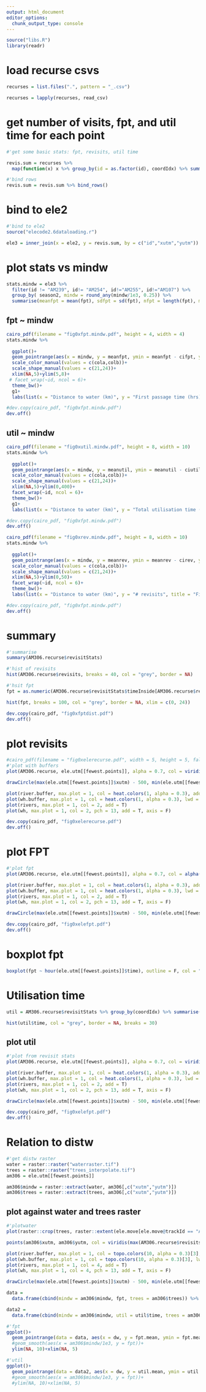 ```yaml
---
output: html_document
editor_options: 
  chunk_output_type: console
---
```


```r
source("libs.R")
library(readr)
```


# load recurse csvs

```r
recurses = list.files(".", pattern = "_.csv")

recurses = lapply(recurses, read_csv)
```

# get number of visits, fpt, and util time for each point

```r
#'get some basic stats: fpt, revisits, util time

revis.sum = recurses %>%
  map(function(x) x %>% group_by(id = as.factor(id), coordIdx) %>% summarise(xutm = first(x), yutm = first(y), revisits = max(visitIdx), util = sum(timeInside), mean_hour_in = mean(hour(entranceTime)), mean_hour_out = mean(hour(exitTime)), fpt = first(timeInside)))

#'bind rows
revis.sum = revis.sum %>% bind_rows()
```

# bind to ele2

```r
#'bind to ele2
source("elecode2.6dataloading.r")

ele3 = inner_join(x = ele2, y = revis.sum, by = c("id","xutm","yutm"))
```

# plot stats vs mindw

```r
stats.mindw = ele3 %>%
  filter(id != "AM239", id!= "AM254", id!="AM255", id!="AM107") %>% 
  group_by( season2, mindw = round_any(mindw/1e3, 0.25)) %>% 
  summarise(meanfpt = mean(fpt), sdfpt = sd(fpt), nfpt = length(fpt), meanutil = mean(util, na.rm = T), sdutil = sd(util, na.rm = T), nutil = length(util), meanrev = mean(revisits), sdrev = sd(revisits), nrev = length(revisits)) %>% mutate(cifpt = qnorm(0.975)*sdfpt/sqrt(nfpt), ciutil = qnorm(0.975)*sdutil/sqrt(nutil), cirev = qnorm(0.975)*sdrev/sqrt(nrev))
```

## fpt ~ mindw

```r

cairo_pdf(filename = "fig0xfpt.mindw.pdf", height = 4, width = 4)
stats.mindw %>% 
  
  ggplot()+
  geom_pointrange(aes(x = mindw, y = meanfpt, ymin = meanfpt - cifpt, ymax = meanfpt + cifpt, col = season2, shape = season2), size = 0.4, position = position_dodge(width = 0.2), fill = "white", stroke = 0.8)+
  scale_color_manual(values = c(cola,colb))+
  scale_shape_manual(values = c(21,24))+
  xlim(NA,5)+ylim(5,8)+
 # facet_wrap(~id, ncol = 6)+
  theme_bw()+
  g1+
  labs(list(x = "Distance to water (km)", y = "First passage time (hrs)"))

#dev.copy(cairo_pdf, "fig0xfpt.mindw.pdf")
dev.off()
```

## util ~ mindw

```r
cairo_pdf(filename = "fig0xutil.mindw.pdf", height = 8, width = 10)
stats.mindw %>% 
  
  ggplot()+
  geom_pointrange(aes(x = mindw, y = meanutil, ymin = meanutil - ciutil, ymax = meanutil + ciutil, col = season2, shape = season2), size = 0.4, position = position_dodge(width = 0.2), fill = "white", stroke = 0.8)+
  scale_color_manual(values = c(cola,colb))+
  scale_shape_manual(values = c(21,24))+
  xlim(NA,5)+ylim(0,400)+
  facet_wrap(~id, ncol = 6)+
  theme_bw()+
  g1+
  labs(list(x = "Distance to water (km)", y = "Total utilisation time (hrs)"))

#dev.copy(cairo_pdf, "fig0xfpt.mindw.pdf")
dev.off()
```

```r
cairo_pdf(filename = "fig0xrev.mindw.pdf", height = 8, width = 10)
stats.mindw %>% 
  
  ggplot()+
  geom_pointrange(aes(x = mindw, y = meanrev, ymin = meanrev - cirev, ymax = meanrev + cirev, col = season2, shape = season2), size = 0.4, position = position_dodge(width = 0.2), fill = "white", stroke = 0.8)+
  scale_color_manual(values = c(cola,colb))+
  scale_shape_manual(values = c(21,24))+
  xlim(NA,5)+ylim(0,50)+
  facet_wrap(~id, ncol = 6)+
  theme_bw()+
  labs(list(x = "Distance to water (km)", y = "# revisits", title = "Fig.x. revisits"))+g1

#dev.copy(cairo_pdf, "fig0xfpt.mindw.pdf")
dev.off()
```


# summary

```r
#'summarise
summary(AM306.recurse$revisitStats)

#'hist of revisits
hist(AM306.recurse$revisits, breaks = 40, col = "grey", border = NA)

#'hsit fpt
fpt = as.numeric(AM306.recurse$revisitStats$timeInside[AM306.recurse$revisitStats$visitIdx == 1])

hist(fpt, breaks = 100, col = "grey", border = NA, xlim = c(0, 24))

dev.copy(cairo_pdf, "fig0xfptdist.pdf")
dev.off()
```

# plot revisits

```r

#cairo_pdf(filename = "fig0xelerecurse.pdf", width = 5, height = 5, fallback_resolution = 300)
#'plot with buffers
plot(AM306.recurse, ele.utm[[fewest.points]], alpha = 0.7, col = viridis(max(AM306.recurse$revisits)), pch = 16, cex = 0.5, axis = F)

drawCircle(max(ele.utm[[fewest.points]]$xutm) - 500, min(ele.utm[[fewest.points]]$yutm)+500, radius = 500, lwd = 2)

plot(river.buffer, max.plot = 1, col = heat.colors(1, alpha = 0.3), add = T, lwd = 0.01)
plot(wh.buffer, max.plot = 1, col = heat.colors(1, alpha = 0.3), lwd = 0.01, add = T)
plot(rivers, max.plot = 1, col = 2, add = T)
plot(wh, max.plot = 1, col = 2, pch = 13, add = T, axis = F)

dev.copy(cairo_pdf, "fig0xelerecurse.pdf")
dev.off()
```

# plot FPT

```r
#'plot fpt
plot(AM306.recurse, ele.utm[[fewest.points]], alpha = 0.7, col = alpha(ifelse(fpt>=0 & fpt <=2, 1, "grey"),0.5), cex = 0.7, axis = F)

plot(river.buffer, max.plot = 1, col = heat.colors(1, alpha = 0.3), add = T, lwd = 0.01)
plot(wh.buffer, max.plot = 1, col = heat.colors(1, alpha = 0.3), lwd = 0.01, add = T)
plot(rivers, max.plot = 1, col = 2, add = T)
plot(wh, max.plot = 1, col = 2, pch = 13, add = T, axis = F)

drawCircle(max(ele.utm[[fewest.points]]$xutm) - 500, min(ele.utm[[fewest.points]]$yutm)+500, radius = 500, lwd = 2)

dev.copy(cairo_pdf, "fig0xelefpt.pdf")
dev.off()
```

# boxplot fpt

```r
boxplot(fpt ~ hour(ele.utm[[fewest.points]]$time), outline = F, col = "grey", xlab = "Hour of day", ylab = "First Passage Time (hrs)")
```

# Utilisation time

```r
util = AM306.recurse$revisitStats %>% group_by(coordIdx) %>% summarise(time = sum(timeInside))

hist(util$time, col = "grey", border = NA, breaks = 30)
```

## plot util

```r
#'plot from revisit stats
plot(AM306.recurse, ele.utm[[fewest.points]], alpha = 0.7, col = viridis(max(util$time))[util$time], cex = 0.7, axis = F, pch = 16)

plot(river.buffer, max.plot = 1, col = heat.colors(1, alpha = 0.3), add = T, lwd = 0.01)
plot(wh.buffer, max.plot = 1, col = heat.colors(1, alpha = 0.3), lwd = 0.01, add = T)
plot(rivers, max.plot = 1, col = 2, add = T)
plot(wh, max.plot = 1, col = 2, pch = 13, add = T, axis = F)

drawCircle(max(ele.utm[[fewest.points]]$xutm) - 500, min(ele.utm[[fewest.points]]$yutm)+500, radius = 500, lwd = 2)

dev.copy(cairo_pdf, "fig0xelefpt.pdf")
dev.off()
```

# Relation to distw

```r
#'get distw raster
water = raster::raster("waterraster.tif")
trees = raster::raster("trees_interpolate.tif")
am306 = ele.utm[[fewest.points]]

am306$mindw = raster::extract(water, am306[,c("xutm","yutm")])
am306$trees = raster::extract(trees, am306[,c("xutm","yutm")])
```

## plot against water and trees raster

```r
#'plotwater
plot(raster::crop(trees, raster::extent(ele.move[ele.move@trackId == "AM306"])), col = colorRampPalette(rev(brewer.pal(9, "Greys")))(120))

points(am306$xutm, am306$yutm, col = viridis(max(AM306.recurse$revisits))[AM306.recurse$revisits], cex = 0.1)

plot(river.buffer, max.plot = 1, col = topo.colors(10, alpha = 0.3)[3], add = T, lwd = 0.01)
plot(wh.buffer, max.plot = 1, col = topo.colors(10, alpha = 0.3)[3], lwd = 0.01, add = T)
plot(rivers, max.plot = 1, col = 4, add = T)
plot(wh, max.plot = 1, col = 4, pch = 13, add = T, axis = F)

drawCircle(max(ele.utm[[fewest.points]]$xutm) - 500, min(ele.utm[[fewest.points]]$yutm)+500, radius = 500, lwd = 2)

```

```r

data = 
  data.frame(cbind(mindw = am306$mindw, fpt, trees = am306$trees)) %>% group_by(dw = round_any(mindw/1e3, 0.5)) %>% summarise(fpt.mean = mean(fpt, na.rm = T), fpt.sd = sd(fpt, na.rm = T), fpt.n = length(fpt)) %>% mutate(ci = qnorm(0.975)*fpt.sd/sqrt(fpt.n))

data2 = 
  data.frame(cbind(mindw = am306$mindw, util = util$time, trees = am306$trees)) %>% group_by(dw = round_any(mindw/1e3, 0.5)) %>% summarise(util.mean = mean(util, na.rm = T), util.sd = sd(util, na.rm = T), util.n = length(util)) %>% mutate(ci = qnorm(0.975)*util.sd/sqrt(util.n))

#'fpt
ggplot()+
  geom_pointrange(data = data, aes(x = dw, y = fpt.mean, ymin = fpt.mean -ci, ymax = fpt.mean+ci))+
  #geom_smooth(aes(x = am306$mindw/1e3, y = fpt))+
  ylim(NA, 10)+xlim(NA, 5)

#'util
ggplot()+
  geom_pointrange(data = data2, aes(x = dw, y = util.mean, ymin = util.mean -ci, ymax = util.mean+ci))#+
  #geom_smooth(aes(x = am306$mindw/1e3, y = fpt))+
  #ylim(NA, 10)+xlim(NA, 5)
```



